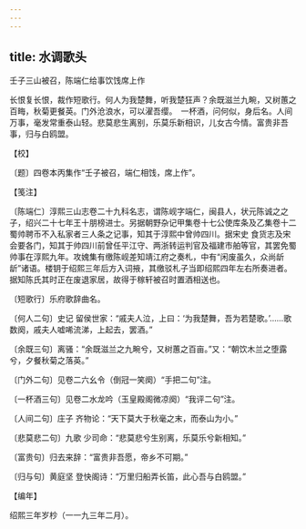 ```yaml
---
---
---
```

title: 水调歌头
---



壬子三山被召，陈端仁给事饮饯席上作





长恨复长恨，裁作短歌行。何人为我楚舞，听我楚狂声？余既滋兰九畹，又树蕙之百畮，秋菊更餐英。门外沧浪水，可以濯吾缨。　一杯酒，问何似，身后名。人间万事，毫发常重泰山轻。悲莫悲生离别，乐莫乐新相识，儿女古今情。富贵非吾事，归与白鸥盟。





【校】


〔题〕四卷本丙集作“壬子被召，端仁相饯，席上作”。





【笺注】


〔陈端仁〕淳熙三山志卷二十九科名志，谓陈岘字端仁，闽县人，状元陈诚之之子，绍兴二十七年王十朋榜进士。另据朝野杂记甲集卷十七公使库条及乙集卷十二蜀帅聘币不入私家者三人条之记事，知其于淳熙中曾帅四川。据宋史 食货志及宋会要各门，知其于帅四川前曾任平江守、两浙转运判官及福建市舶等官，其罢免蜀帅事在淳熙九年。攻媿集有缴陈岘差知靖江府之奏札，中有“闲废虽久，众尚龂龂”诸语。楼钥于绍熙三年后方入词掖，其缴驳札子当即绍熙四年左右所奏进者。据知陈氏其时正在废退家居，故得于稼轩被召时置酒相送也。

〔短歌行〕乐府歌辞曲名。

〔何人二句〕史记 留侯世家：“戚夫人泣，上曰：‘为我楚舞，吾为若楚歌。’……歌数阕，戚夫人嘘唏流涕，上起去，罢酒。”

〔余既三句〕离骚：“余既滋兰之九畹兮，又树蕙之百亩。”又：“朝饮木兰之堕露兮，夕餐秋菊之落英。”

〔门外二句〕见卷二六幺令（倒冠一笑阕）“手把二句”注。

〔一杯酒三句〕见卷二水龙吟（玉皇殿阁微凉阕）“我评二句”注。

〔人间二句〕庄子 齐物论：“天下莫大于秋毫之末，而泰山为小。”

〔悲莫悲二句〕九歌 少司命：“悲莫悲兮生别离，乐莫乐兮新相知。”

〔富贵句〕归去来辞：“富贵非吾愿，帝乡不可期。”

〔归与句〕黄庭坚 登快阁诗：“万里归船弄长笛，此心吾与白鸥盟。”





【编年】


绍熙三年岁杪（一一九三年二月）。